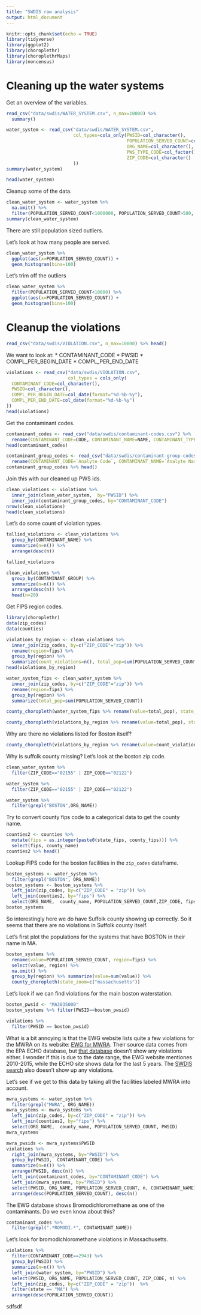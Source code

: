 ```yaml
---
title: "SWDIS raw analysis"
output: html_document
---
```


```r
knitr::opts_chunk$set(echo = TRUE)
library(tidyverse)
library(ggplot2)
library(choroplethr)
library(choroplethrMaps)
library(noncensus)
```

# Cleaning up the water systems

Get an overview of the variables.

```r
read_csv("data/swdis/WATER_SYSTEM.csv", n_max=10000) %>%
  summary()
```

```r
water_system <- read_csv("data/swdis/WATER_SYSTEM.csv", 
                         col_types=cols_only(PWSID=col_character(),
                                             POPULATION_SERVED_COUNT=col_integer(),
                                             ORG_NAME=col_character(),
                                             PWS_TYPE_CODE=col_factor(),
                                             ZIP_CODE=col_character()
                         ))
summary(water_system)

head(water_system)
```

Cleanup some of the data.

```r
clean_water_system <- water_system %>%
  na.omit() %>%
  filter(POPULATION_SERVED_COUNT<1000000, POPULATION_SERVED_COUNT>500, PWS_TYPE_CODE=="CWS")
summary(clean_water_system)
```

There are still population sized outliers.

Let's look at how many people are served.

```r
clean_water_system %>% 
  ggplot(aes(x=POPULATION_SERVED_COUNT)) +
  geom_histogram(bins=100)
```

Let's trim off the outliers
```r
clean_water_system %>% 
  filter(POPULATION_SERVED_COUNT<10000) %>%
  ggplot(aes(x=POPULATION_SERVED_COUNT)) +
  geom_histogram(bins=100)
```

# Cleanup the violations

```r
read_csv("data/swdis/VIOLATION.csv", n_max=10000) %>% head()
```

We want to look at:
* CONTAMINANT_CODE
* PWSID
* COMPL_PER_BEGIN_DATE
* COMPL_PER_END_DATE

```r
violations <- read_csv("data/swdis/VIOLATION.csv",
                       col_types = cols_only(
  CONTAMINANT_CODE=col_character(),
  PWSID=col_character(),
  COMPL_PER_BEGIN_DATE=col_date(format="%d-%b-%y"),
  COMPL_PER_END_DATE=col_date(format="%d-%b-%y")
))
head(violations)
```

Get the contaminant codes.

```r
contaminant_codes <- read_csv("data/swdis/contaminant-codes.csv") %>%
  rename(CONTAMINANT_CODE=CODE, CONTAMINANT_NAME=NAME, CONTAMINANT_TYPE_CODE=TYPE_CODE)
head(contaminant_codes)

contaminant_group_codes <- read_csv("data/swdis/contaminant-group-codes.csv") %>%
  rename(CONTAMINANT_CODE=`Analyte Code`, CONTAMINANT_NAME=`Analyte Name`, CONTAMINANT_GROUP=`Group Name`, CONTAMINANT_GROUP_CODE=`Group Code`)
contaminant_group_codes %>% head()
```

Join this with our cleaned up PWS ids.

```r
clean_violations <- violations %>%
  inner_join(clean_water_system,  by="PWSID") %>%
  inner_join(contaminant_group_codes, by="CONTAMINANT_CODE")
nrow(clean_violations)
head(clean_violations)
```

Let's do some count of violation types.

```r
tallied_violations <- clean_violations %>%
  group_by(CONTAMINANT_NAME) %>%
  summarize(n=n()) %>%
  arrange(desc(n))

tallied_violations
```

```r
clean_violations %>%
  group_by(CONTAMINANT_GROUP) %>%
  summarize(n=n()) %>%
  arrange(desc(n)) %>%
  head(n=20)
```

Get FIPS region codes.

```r
library(choroplethr)
data(zip_codes)
data(counties)

violations_by_region <- clean_violations %>%
  inner_join(zip_codes, by=c("ZIP_CODE"="zip")) %>%
  rename(region=fips) %>%
  group_by(region) %>%
  summarize(count_violations=n(), total_pop=sum(POPULATION_SERVED_COUNT))
head(violations_by_region)
```

```r
water_system_fips <- clean_water_system %>%
  inner_join(zip_codes, by=c("ZIP_CODE"="zip")) %>%
  rename(region=fips) %>%
  group_by(region) %>%
  summarize(total_pop=sum(POPULATION_SERVED_COUNT))

county_choropleth(water_system_fips %>% rename(value=total_pop), state_zoom=c("massachusetts"))
```

```r
county_choropleth(violations_by_region %>% rename(value=total_pop), state_zoom=c("massachusetts"))
```

Why are there no violations listed for Boston itself?


```r
county_choropleth(violations_by_region %>% rename(value=count_violations), state_zoom=c("massachusetts"))
```

Why is suffolk county missing? Let's look at the boston zip code.

```r
clean_water_system %>%
  filter(ZIP_CODE=="02155" | ZIP_CODE=="02122")

water_system %>%
  filter(ZIP_CODE=="02155" | ZIP_CODE=="02122")

water_system %>%
  filter(grepl("BOSTON",ORG_NAME))
```

Try to convert county fips code to a categorical data to get the county name.

```r
counties2 <- counties %>%
  mutate(fips = as.integer(paste0(state_fips, county_fips))) %>%
  select(fips, county_name)
counties2 %>% head()
```

Lookup FIPS code for the boston facilities in the `zip_codes` dataframe.

```r
boston_systems <- water_system %>%
  filter(grepl("BOSTON", ORG_NAME))
boston_systems <- boston_systems %>%
  left_join(zip_codes, by=c("ZIP_CODE" = "zip")) %>%
  left_join(counties2, by="fips") %>%
  select(ORG_NAME,  county_name, POPULATION_SERVED_COUNT,ZIP_CODE, fips, PWSID)
boston_systems
```

So interestingly here we do have Suffolk county showing up correctly. So it seems that there are no violations in Suffolk county itself.

Let's first plot the populations for the systems that have BOSTON in their name in MA.

```r
boston_systems %>%
  rename(value=POPULATION_SERVED_COUNT, region=fips) %>% 
  select(value, region) %>% 
  na.omit() %>%
  group_by(region) %>% summarize(value=sum(value)) %>%
  county_choropleth(state_zoom=c("massachusetts"))
```

Let's look if we can find violations for the main boston waterstation.

```r
boston_pwsid <- "MA3035000"
boston_systems %>% filter(PWSID==boston_pwsid)
```

```r
violations %>%
  filter(PWSID == boston_pwsid)
```

What is a bit annoying is that the EWG website lists quite a few violations for the MWRA on its website: [EWG for MWRA](https://www.ewg.org/tapwater/system.php?pws=MA3035000). Their source data comes from the EPA ECHO database, but [that database](https://echo.epa.gov/detailed-facility-report?fid=MA3035000&sys=SDWIS) doesn't show any violations either. I wonder if this is due to the date range, the EWG website mentiones 2010-2015, while the ECHO site shows data for the last 5 years. The [SWDIS search](https://ofmpub.epa.gov/enviro/sdw_report_v3.first_table?pws_id=MA3035000&state=MA&source=Surface%20water%20purchased&population=617594&sys_num=0) also doesn't show up any violations.

Let's see if we get to this data by taking all the facilities labeled MWRA into account.

```r
mwra_systems <- water_system %>%
  filter(grepl("MWRA", ORG_NAME))
mwra_systems <- mwra_systems %>%
  left_join(zip_codes, by=c("ZIP_CODE" = "zip")) %>%
  left_join(counties2, by="fips") %>%
  select(ORG_NAME,  county_name, POPULATION_SERVED_COUNT, PWSID)
mwra_systems
```

```r
mwra_pwsids <- mwra_systems$PWSID
violations %>%
  right_join(mwra_systems, by="PWSID") %>%
  group_by(PWSID,  CONTAMINANT_CODE) %>%
  summarize(n=n()) %>%
  arrange(PWSID, desc(n)) %>%
  left_join(contaminant_codes, by="CONTAMINANT_CODE") %>%
  left_join(mwra_systems, by="PWSID") %>%
  select(PWSID, ORG_NAME, POPULATION_SERVED_COUNT, n, CONTAMINANT_NAME) %>%
  arrange(desc(POPULATION_SERVED_COUNT), desc(n))
```

The EWG database shows Bromodichloromethane as one of the contaminants. Do we even know about this?

```r
contaminant_codes %>%
  filter(grepl(".*ROMODI.*", CONTAMINANT_NAME))
```

Let's look for bromodichloromethane violations in Massachusetts.

```r
violations %>%
  filter(CONTAMINANT_CODE==2943) %>%
  group_by(PWSID) %>%
  summarize(n=n()) %>% 
  left_join(water_system, by="PWSID") %>%
  select(PWSID, ORG_NAME, POPULATION_SERVED_COUNT, ZIP_CODE, n) %>%
  left_join(zip_codes, by=c("ZIP_CODE" = "zip"))  %>%
  filter(state == "MA") %>%
  arrange(desc(POPULATION_SERVED_COUNT))
```

sdfsdf
